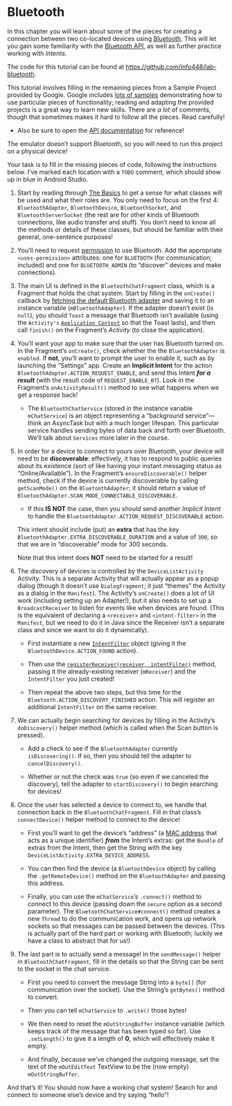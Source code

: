 # Bluetooth
In this chapter you will learn about some of the pieces for creating a connection between two co-located devices using [Bluetooth](https://en.wikipedia.org/wiki/Bluetooth). This will let you gain some familiarity with the [Bluetooth API](https://developer.android.com/guide/topics/connectivity/bluetooth.html), as well as further practice working with _Intents_.

<p class="alert alert-info">The code for this tutorial can be found at <https://github.com/info448/lab-bluetooth>.</p>

This tutorial involves filling in the remaining pieces from a Sample Project provided by Google. Google includes [lots of samples](http://developer.android.com/samples/index.html) demonstrating how to use particular pieces of functionality; reading and adapting the provided projects is a great way to learn new skills. There are _a lot_ of comments, though that sometimes makes it hard to follow all the pieces. Read carefully!

- Also be sure to open the [API documentation](https://developer.android.com/guide/topics/connectivity/bluetooth.html) for reference!

<p class="alert alert-danger">The emulator doesn't support Bluetooth, so you will need to run this project on a physical device!</p>

Your task is to fill in the missing pieces of code, following the instructions below. I've marked each location with a `TODO` comment, which should show up in blue in Android Studio.

1. Start by reading through [The Basics](http://developer.android.com/guide/topics/connectivity/bluetooth.html#TheBasics) to get a sense for what classes will be used and what their roles are. You only need to focus on the first 4: `BluetoothAdapter`, `BluetoothDevice`, `BluetoothSocket`, and `BluetoothServerSocket` (the rest are for other kinds of Bluetooth connections, like audio transfer and stuff). You don't need to know all the methods or details of these classes, but should be familiar with their general, one-sentence purposes!

2. You'll need to request [permission](http://developer.android.com/guide/topics/connectivity/bluetooth.html#Permissions) to use Bluetooth. Add the appropriate `<uses-permission>` attributes: one for `BLUETOOTH` (for communication; included) and one for `BLUETOOTH_ADMIN` (to "discover" devices and make connections).

3. The main UI is defined in the `BluetoothChatFragment` class, which is a Fragment that holds the chat system. Start by filling in the `onCreate()` callback by <a href="http://developer.android.com/reference/android/bluetooth/BluetoothAdapter.html#getDefaultAdapter()">fetching the default Bluetooth adapter</a> and saving it to an instance variable (`mBluetoothAdapter`). If the adapter doesn't exist (is `null`), you should `Toast` a message that Bluetooth isn't available (using the `Activity's` <a href="http://developer.android.com/reference/android/content/ContextWrapper.html#getApplicationContext()">`Application Context`</a> so that the Toast lasts), and then call `finish()` on the Fragment's _Activity_ (to close the application).

4. You'll want your app to make sure that the user has Bluetooth turned on. In the Fragment's `onCreate()`, check whether the the `BluetoothAdapter` is `enabled`. If **not**, you'll want to prompt the user to enable it, such as by launching the "Settings" app. Create an **Implicit Intent** for the action `BluetoothAdapter.ACTION_REQUEST_ENABLE`, and send this Intent ___for a result___ (with the result code of `REQUEST_ENABLE_BT`). Look in the Fragment's `onActivityResult()` method to see what happens when we get a response back!

    - The `BluetoothChatService` (stored in the instance variable `mChatService`) is an object representing a "background service"&mdash;think an AsyncTask but with a much longer lifespan. This particular service handles sending bytes of data back and forth over Bluetooth. We'll talk about `Services` more later in the course.

5. In order for a device to connect to yours over Bluetooth, your device will need to be **discoverable**: effectively, it has to respond to public queries about its existence (sort of like having your instant messaging status as "Online/Available"). In the Fragment's `ensureDiscoverable()` helper method, check if the device is currently discoverable by calling `getScanMode()` on the `BluetoothAdapter`; it should return a value of `BluetoothAdapter.SCAN_MODE_CONNECTABLE_DISCOVERABLE`.

    - If this **IS NOT** the case, then you should send another _Implicit Intent_ to handle the `BluetoothAdapter.ACTION_REQUEST_DISCOVERABLE` action.

    This intent should include (put) an **extra** that has the key `BluetoothAdapter.EXTRA_DISCOVERABLE_DURATION` and a value of `300`, so that we are in "discoverable" mode for 300 seconds.

    Note that this intent does **NOT** need to be started for a result!

6. The discovery of devices is controlled by the `DeviceListActivity` Activity. This is a separate Activity that will actually appear as a popup dialog (though it doesn't use `DialogFragment`; it just "themes" the Activity as a dialog in the `Manifest`). The Activity's `onCreate()` does a lot of UI work (including setting up an Adapter!), but it also needs to set up a `BroadcastReceiver` to listen for events like when devices are found. (This is the equivalent of declaring a `<receiver>` and `<intent-filter>` in the `Manifest`, but we need to do it in Java since the Receiver isn't a separate class and since we want to do it dynamically).

    - First instantiate a new <a href="http://developer.android.com/reference/android/content/IntentFilter.html#IntentFilter(java.lang.String)">`IntentFilter`</a> object (giving it the `BluetoothDevice.ACTION_FOUND` action).

    - Then use the <a href="http://developer.android.com/reference/android/content/Context.html#registerReceiver(android.content.BroadcastReceiver, android.content.IntentFilter)">`registerReceiver(receiver, intentFilter)`</a> method, passing it the already-existing receiver (`mReceiver`) and the `IntentFilter` you just created!

    - Then repeat the above two steps, but this time for the `Bluetooth.ACTION_DISCOVERY_FINISHED` action. This will register an additional `IntentFilter` on the same receiver.

7. We can actually begin searching for devices by filling in the Activity's `doDiscovery()` helper method (which is called when the Scan button is pressed).

    - Add a check to see if the `BluetoothAdapter` currently `isDiscovering()`. If so, then you should tell the adapter to `cancelDiscovery()`.

    - Whether or not the check was `true` (so even if we canceled the discovery), tell the adapter to `startDiscovery()` to begin searching for devices!

8. Once the user has selected a device to connect to, we handle that connection back in the `BluetoothChatFragment`. Fill in that class's `connectDevice()` helper method to connect to the device!

    - First you'll want to get the device's "address" (a [MAC address](https://en.wikipedia.org/wiki/MAC_address) that acts as a unique identifier) ___from___ the Intent's extras: get the `Bundle` of extras from the Intent, then get the String with the key `DeviceListActivity.EXTRA_DEVICE_ADDRESS`.

    - You can then find the device (a `BluetoothDevice` object) by calling the `.getRemoteDevice()` method on the `BluetoothAdapter` and passing this address.

    - Finally, you can use the `mChatService`'s `.connect()` method to connect to this device (passing down the `secure` option as a second parameter). The `BluetoothChatService#connect()` method creates a new `Thread` to do the communication work, and opens up network sockets so that messages can be passed between the devices. (This is actually part of the hard part or working with Bluetooth; luckily we have a class to abstract that for us!)

9. The last part is to actually send a message! In the `sendMessage()` helper in `BluetoothChatFragment`, fill in the details so that the String can be sent to the socket in the chat service.

    - First you need to convert the message String into a `byte[]` (for communication over the socket). Use the String's `getBytes()` method to convert.

    - Then you can tell `mChatService` to `.write()` those bytes!

    - We then need to reset the `mOutStringBuffer` instance variable (which keeps track of the message that has been typed so far). Use `.setLength()` to give it a length of **0**, which will effectively make it empty.

    - And finally, because we've changed the outgoing message, set the text of the `mOutEditText` TextView to be the (now empty) `mOutStringBuffer`.

And that's it! You should now have a working chat system! Search for and connect to someone else's device and try saying "hello"!
